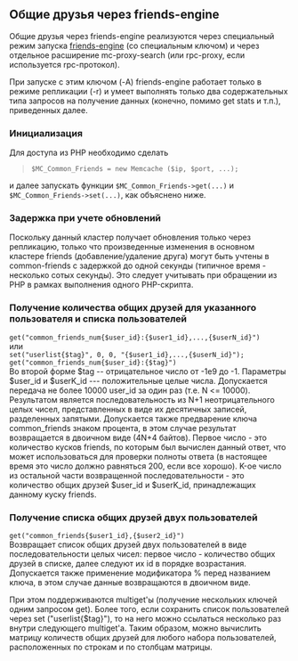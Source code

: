 == Общие друзья через friends-engine ==

Общие друзья через friends-engine реализуются через специальный режим запуска [[KittenDB_Friends.wiki|friends-engine]] (со специальным ключом) и через отдельное расширение mc-proxy-search (или rpc-proxy, если используется rpc-протокол). 

При запуске с этим ключом (-A) friends-engine работает только в режиме репликации (-r) и умеет выполнять только два содержательных типа запросов на получение данных (конечно, помимо get stats и т.п.), приведенных далее.

=== Инициализация ===
Для доступа из PHP необходимо сделать
<blockquote><code>$MC_Common_Friends = new Memcache ($ip, $port, ...);</code></blockquote>
и далее запускать функции <code>$MC_Common_Friends->get(...)</code> и <code>$MC_Common_Friends->set(...)</code>, как объяснено ниже.

=== Задержка при учете обновлений ===
Поскольку данный кластер получает обновления только через репликацию, только что произведенные изменения в основном кластере friends (добавление/удаление друга) могут быть учтены в common-friends с задержкой до одной секунды (типичное время - несколько сотых секунды). Это следует учитывать при обращении из PHP в рамках выполнения одного PHP-скрипта.

=== Получение количества общих друзей для указанного пользователя и списка пользователей ===
<code>get("common_friends_num{$user_id}:{$user1_id},...,{$userN_id}")</code>
<br>
или
<br>
<code>set("userlist{$tag}", 0, 0, "{$user1_id},...,{$userN_id}");</code>
<code>get("common_friends_num{$user_id}:{$tag}")</code>
<br>
Во второй форме $tag -- отрицательное число от -1e9 до -1. Параметры $user_id и $userK_id --- положительные целые числа. Допускается передача не более 10000 user_id за один раз (т.е. N &lt;= 10000).
<br>
Результатом является последовательность из N+1 неотрицательного целых чисел, представленных в виде их десятичных записей, разделенных запятыми. Допускается также предварение ключа common_friends знаком процента, в этом случае результат возвращается в двоичном виде (4N+4 байтов). Первое число - это количество кусков friends, по которым был вычислен данный ответ, что может использоваться для проверки полноты ответа (в настоящее время это число должно равняться 200, если все хорошо). K-ое число из остальной части возвращенной последовательности - это количество общих друзей $user_id и $userK_id, принадлежащих данному куску friends.

=== Получение списка общих друзей двух пользователей ===
<code>get("common_friends{$user1_id},{$user2_id}")</code>
<br>
Возвращает список общих друзей двух пользователей в виде последовательности целых чисел: первое число - количество общих друзей в списке, далее следуют их id в порядке возрастания. Допускается также применение модификатора % перед названием ключа, в этом случае данные возвращаются в двоичном виде.

При этом поддерживаются multiget'ы (получение нескольких ключей одним запросом get). Более того, если сохранить список пользователей через set ("userlist{$tag}"), то на него можно ссылаться несколько раз внутри следующего multiget'а. Таким образом, можно вычислить матрицу количеств общих друзей для любого набора пользователей, расположенных по строкам и по столбцам матрицы.
